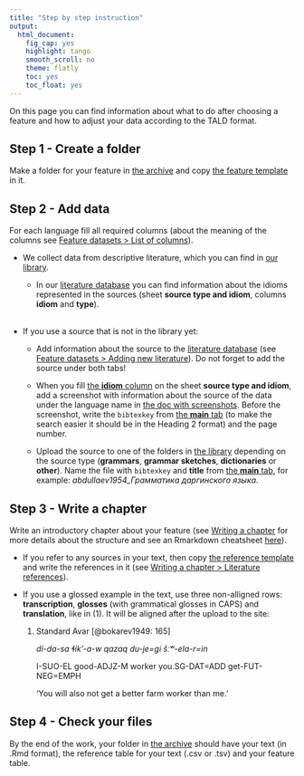 ```yaml
---
title: "Step by step instruction"
output:
  html_document:
    fig_cap: yes
    highlight: tango
    smooth_scroll: no
    theme: flatly
    toc: yes
    toc_float: yes
---
```


On this page you can find information about what to do after choosing a feature and how to adjust your data according to the TALD format. 

## Step 1 - Create a folder

Make a folder for your feature in [the archive](https://drive.google.com/drive/u/2/folders/1Rrm0NOH2E7dGMC97TdCFhjg7Y_FrAU3i) and copy [the feature template](https://docs.google.com/spreadsheets/d/1ptIOqpr6PMLdMv0QOLShO_bvQMmYz_88q4My7rC9wY0/edit#gid=0) in it.

## Step 2 - Add data

For each language fill all required columns (about the meaning of the columns see [Feature datasets > List of columns](https://sverhees.github.io/dagatlas_masterskaya/datasets.html#list-of-columns)).
 
* We collect data from descriptive literature, which you can find in [our library](https://drive.google.com/drive/u/2/folders/14RBA31Cj1MsFSiV4E_ZqTLGOhI1dUfMD).
  
  + In our [literature database](https://docs.google.com/spreadsheets/d/1XmOaGjd3ri6uA6yKBNobEfRqkPnsO3ljy_DssM2JrqM/edit#gid=1077173260) you can find information about the idioms represented in the sources (sheet **source type and idiom**, columns **idiom** and **type**).
<br>
<br>
      
* If you use a source that is not in the library yet:

  + Add information about the source to the [literature database](https://docs.google.com/spreadsheets/d/1XmOaGjd3ri6uA6yKBNobEfRqkPnsO3ljy_DssM2JrqM/edit) (see [Feature datasets > Adding new literature](https://sverhees.github.io/dagatlas_masterskaya/datasets.html#Adding_new_literature)). Do not forget to add the source under both tabs!
      
  + When you fill [the **idiom** column](https://docs.google.com/document/d/1UxcF_NxtyahVieVcmu7FIb7TchTiT5ZKoIu4xJvT8D4/edit#heading=h.69dtoqp4g73) on the sheet **source type and idiom**, add a screenshot with information about the source of the data under the language name in [the doc with screenshots](https://docs.google.com/document/d/1UxcF_NxtyahVieVcmu7FIb7TchTiT5ZKoIu4xJvT8D4/edit). Before the screenshot, write the `bibtexkey` from [the **main** tab](https://docs.google.com/spreadsheets/d/1XmOaGjd3ri6uA6yKBNobEfRqkPnsO3ljy_DssM2JrqM/edit) (to make the search easier it should be in the Heading 2 format) and the page number. 
      
  + Upload the source to one of the folders in [the library](https://drive.google.com/drive/u/2/folders/14RBA31Cj1MsFSiV4E_ZqTLGOhI1dUfMD) depending on the source type (**grammars**, **grammar sketches**, **dictionaries** or **other**). Name the file with `bibtexkey` and **title** from [the **main** tab](https://docs.google.com/spreadsheets/d/1XmOaGjd3ri6uA6yKBNobEfRqkPnsO3ljy_DssM2JrqM/edit), for example: *abdullaev1954_Грамматика даргинского языка*.
      
## Step 3 - Write a chapter

Write an introductory chapter about your feature (see [Writing a chapter](https://sverhees.github.io/dagatlas_masterskaya/chapters.html) for more details about the structure and see an Rmarkdown cheatsheet [here](https://rstudio.com/wp-content/uploads/2015/02/rmarkdown-cheatsheet.pdf)).

* If you refer to any sources in your text, then copy [the reference template](https://docs.google.com/spreadsheets/d/1P7cQTkXiT6cmRJyZQpVjj-bVFmJpTq3VcMB8bxNPhjI/edit?usp=sharing) and write the references in it (see [Writing a chapter > Literature references](https://sverhees.github.io/dagatlas_masterskaya/chapters.html#Literature_references)).

* If you use a glossed example in the text, use three non-alligned rows: **transcription**, **glosses** (with grammatical glosses in CAPS) and **translation**, like in (@one). It will be aligned after the upload to the site:

  (@one) Standard Avar [@bokarev1949: 165]

      *di-da-sa ɬik’-a-w qazaq du-je=gi šːʷ-ela-r=in*

      I-SUO-EL good-ADJZ-M worker you.SG-DAT=ADD get-FUT-NEG=EMPH

      'You will also not get a better farm worker than me.'

## Step 4 - Check your files

By the end of the work, your folder in [the archive](https://drive.google.com/drive/u/2/folders/1Rrm0NOH2E7dGMC97TdCFhjg7Y_FrAU3i) should have your text (in .Rmd format), the reference table for your text (.csv or .tsv) and your feature table.

